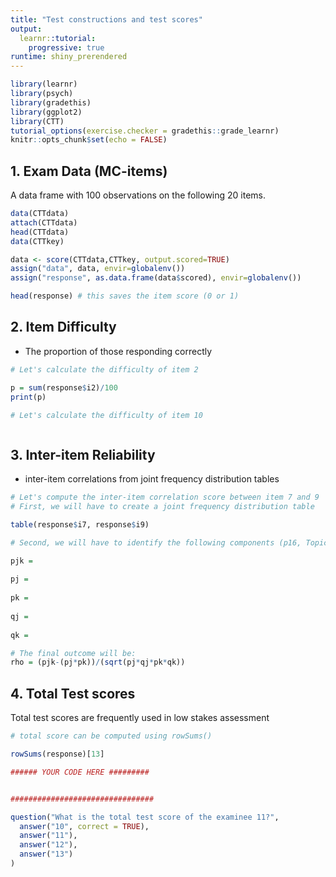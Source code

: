 ```yaml
---
title: "Test constructions and test scores"
output: 
  learnr::tutorial:
    progressive: true
runtime: shiny_prerendered
---
```


```r
library(learnr)
library(psych)
library(gradethis)
library(ggplot2)
library(CTT)
tutorial_options(exercise.checker = gradethis::grade_learnr)
knitr::opts_chunk$set(echo = FALSE)

```

## 1. Exam Data (MC-items)
A data frame with 100 observations on the following 20 items. 

```r
data(CTTdata)
attach(CTTdata) 
head(CTTdata)
data(CTTkey)

data <- score(CTTdata,CTTkey, output.scored=TRUE)
assign("data", data, envir=globalenv()) 
assign("response", as.data.frame(data$scored), envir=globalenv()) 

head(response) # this saves the item score (0 or 1)
```

## 2. Item Difficulty 
- The proportion of those responding correctly

```r

# Let's calculate the difficulty of item 2

p = sum(response$i2)/100
print(p)

```

```r

# Let's calculate the difficulty of item 10



```

## 3. Inter-item Reliability 
- inter-item correlations from joint frequency distribution tables

```r
# Let's compute the inter-item correlation score between item 7 and 9 
# First, we will have to create a joint frequency distribution table 

table(response$i7, response$i9)

```

```r

# Second, we will have to identify the following components (p16, Topic 2)

pjk = 
  
pj = 
  
pk = 
  
qj = 
  
qk = 

# The final outcome will be: 
rho = (pjk-(pj*pk))/(sqrt(pj*qj*pk*qk))  
```


## 4. Total Test scores 
Total test scores are frequently used in low stakes assessment

```r
# total score can be computed using rowSums()

rowSums(response)[13]

###### YOUR CODE HERE #########


################################
```

```r

question("What is the total test score of the examinee 11?",
  answer("10", correct = TRUE),
  answer("11"),
  answer("12"), 
  answer("13")
)
```


